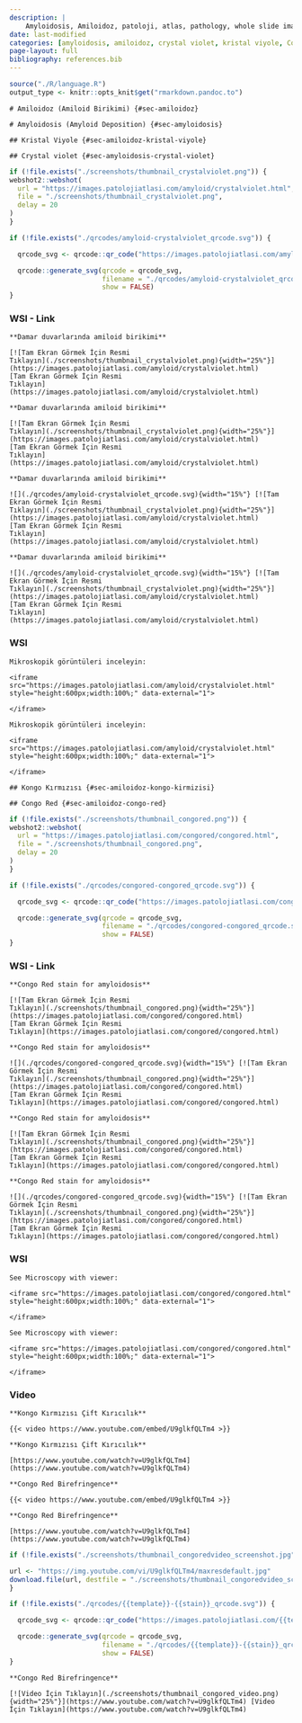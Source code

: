 ```yaml
---
description: |
    Amyloidosis, Amiloidoz, patoloji, atlas, pathology, whole slide image, virtual microscopy, virtual microscope, sanal mikroskop
date: last-modified
categories: [amyloidosis, amiloidoz, crystal violet, kristal viyole, Congo Red, Kongo Kırmızısı, Birefringence, Çİft Kırıcılık, ekstraselüler birikim, extracellular accumulation]
page-layout: full
bibliography: references.bib
---
```


```r
source("./R/language.R")
output_type <- knitr::opts_knit$get("rmarkdown.pandoc.to")
```





```asis
# Amiloidoz (Amiloid Birikimi) {#sec-amiloidoz}
```

```asis
# Amyloidosis (Amyloid Deposition) {#sec-amyloidosis}
```






```asis
## Kristal Viyole {#sec-amiloidoz-kristal-viyole}
```


```asis
## Crystal violet {#sec-amyloidosis-crystal-violet}
```

```r
if (!file.exists("./screenshots/thumbnail_crystalviolet.png")) {
webshot2::webshot(
  url = "https://images.patolojiatlasi.com/amyloid/crystalviolet.html",
  file = "./screenshots/thumbnail_crystalviolet.png",
  delay = 20
)
}
```


```r
if (!file.exists("./qrcodes/amyloid-crystalviolet_qrcode.svg")) {

  qrcode_svg <- qrcode::qr_code("https://images.patolojiatlasi.com/amyloid/crystalviolet.html")

  qrcode::generate_svg(qrcode = qrcode_svg,
                       filename = "./qrcodes/amyloid-crystalviolet_qrcode.svg",
                       show = FALSE)
}
```



::::: panel-tabset


### WSI - Link


:::: {.content-hidden when-format="pdf"}



```asis
**Damar duvarlarında amiloid birikimi**

[![Tam Ekran Görmek İçin Resmi
Tıklayın](./screenshots/thumbnail_crystalviolet.png){width="25%"}](https://images.patolojiatlasi.com/amyloid/crystalviolet.html)
[Tam Ekran Görmek İçin Resmi
Tıklayın](https://images.patolojiatlasi.com/amyloid/crystalviolet.html)
```

::::

:::: {.content-hidden when-format="pdf"}


```asis
**Damar duvarlarında amiloid birikimi**

[![Tam Ekran Görmek İçin Resmi
Tıklayın](./screenshots/thumbnail_crystalviolet.png){width="25%"}](https://images.patolojiatlasi.com/amyloid/crystalviolet.html)
[Tam Ekran Görmek İçin Resmi
Tıklayın](https://images.patolojiatlasi.com/amyloid/crystalviolet.html)
```





::::





:::: {.content-visible when-format="pdf"}


```asis
**Damar duvarlarında amiloid birikimi**

![](./qrcodes/amyloid-crystalviolet_qrcode.svg){width="15%"} [![Tam Ekran Görmek İçin Resmi
Tıklayın](./screenshots/thumbnail_crystalviolet.png){width="25%"}](https://images.patolojiatlasi.com/amyloid/crystalviolet.html)
[Tam Ekran Görmek İçin Resmi
Tıklayın](https://images.patolojiatlasi.com/amyloid/crystalviolet.html)
```


::::


:::: {.content-visible when-format="pdf"}


```asis
**Damar duvarlarında amiloid birikimi**

![](./qrcodes/amyloid-crystalviolet_qrcode.svg){width="15%"} [![Tam Ekran Görmek İçin Resmi
Tıklayın](./screenshots/thumbnail_crystalviolet.png){width="25%"}](https://images.patolojiatlasi.com/amyloid/crystalviolet.html)
[Tam Ekran Görmek İçin Resmi
Tıklayın](https://images.patolojiatlasi.com/amyloid/crystalviolet.html)
```




::::








### WSI



```asis

Mikroskopik görüntüleri inceleyin:

<iframe src="https://images.patolojiatlasi.com/amyloid/crystalviolet.html" style="height:600px;width:100%;" data-external="1">

</iframe>
```





```asis

Mikroskopik görüntüleri inceleyin:

<iframe src="https://images.patolojiatlasi.com/amyloid/crystalviolet.html" style="height:600px;width:100%;" data-external="1">

</iframe>
```


:::::





```asis
## Kongo Kırmızısı {#sec-amiloidoz-kongo-kirmizisi}
```

```asis
## Congo Red {#sec-amiloidoz-congo-red}
```


```r
if (!file.exists("./screenshots/thumbnail_congored.png")) {
webshot2::webshot(
  url = "https://images.patolojiatlasi.com/congored/congored.html",
  file = "./screenshots/thumbnail_congored.png",
  delay = 20
)
}
```


```r
if (!file.exists("./qrcodes/congored-congored_qrcode.svg")) {

  qrcode_svg <- qrcode::qr_code("https://images.patolojiatlasi.com/congored/congored.html")

  qrcode::generate_svg(qrcode = qrcode_svg,
                       filename = "./qrcodes/congored-congored_qrcode.svg",
                       show = FALSE)
}
```



::::: panel-tabset


### WSI - Link


:::: {.content-hidden when-format="pdf"}


```asis

**Congo Red stain for amyloidosis**

[![Tam Ekran Görmek İçin Resmi
Tıklayın](./screenshots/thumbnail_congored.png){width="25%"}](https://images.patolojiatlasi.com/congored/congored.html)
[Tam Ekran Görmek İçin Resmi
Tıklayın](https://images.patolojiatlasi.com/congored/congored.html)

```



::::





:::: {.content-visible when-format="pdf"}


```asis

**Congo Red stain for amyloidosis**

![](./qrcodes/congored-congored_qrcode.svg){width="15%"} [![Tam Ekran Görmek İçin Resmi
Tıklayın](./screenshots/thumbnail_congored.png){width="25%"}](https://images.patolojiatlasi.com/congored/congored.html)
[Tam Ekran Görmek İçin Resmi
Tıklayın](https://images.patolojiatlasi.com/congored/congored.html)

```




::::




:::: {.content-hidden when-format="pdf"}





```asis

**Congo Red stain for amyloidosis**

[![Tam Ekran Görmek İçin Resmi
Tıklayın](./screenshots/thumbnail_congored.png){width="25%"}](https://images.patolojiatlasi.com/congored/congored.html)
[Tam Ekran Görmek İçin Resmi
Tıklayın](https://images.patolojiatlasi.com/congored/congored.html)

```




::::





:::: {.content-visible when-format="pdf"}





```asis

**Congo Red stain for amyloidosis**

![](./qrcodes/congored-congored_qrcode.svg){width="15%"} [![Tam Ekran Görmek İçin Resmi
Tıklayın](./screenshots/thumbnail_congored.png){width="25%"}](https://images.patolojiatlasi.com/congored/congored.html)
[Tam Ekran Görmek İçin Resmi
Tıklayın](https://images.patolojiatlasi.com/congored/congored.html)

```





::::
  
  





### WSI


```asis

See Microscopy with viewer:

<iframe src="https://images.patolojiatlasi.com/congored/congored.html" style="height:600px;width:100%;" data-external="1">

</iframe>
```



```asis

See Microscopy with viewer:

<iframe src="https://images.patolojiatlasi.com/congored/congored.html" style="height:600px;width:100%;" data-external="1">

</iframe>
```



### Video



```asis

**Kongo Kırmızısı Çift Kırıcılık**

{{< video https://www.youtube.com/embed/U9glkfQLTm4 >}}

```

```asis

**Kongo Kırmızısı Çift Kırıcılık**

[https://www.youtube.com/watch?v=U9glkfQLTm4](https://www.youtube.com/watch?v=U9glkfQLTm4)

```


```asis

**Congo Red Birefringence**

{{< video https://www.youtube.com/embed/U9glkfQLTm4 >}}

```

```asis

**Congo Red Birefringence**

[https://www.youtube.com/watch?v=U9glkfQLTm4](https://www.youtube.com/watch?v=U9glkfQLTm4)

```



```r
if (!file.exists("./screenshots/thumbnail_congoredvideo_screenshot.jpg")) {

url <- "https://img.youtube.com/vi/U9glkfQLTm4/maxresdefault.jpg"
download.file(url, destfile = "./screenshots/thumbnail_congoredvideo_screenshot.jpg", mode = "wb")
}
```



```r
if (!file.exists("./qrcodes/{{template}}-{{stain}}_qrcode.svg")) {

  qrcode_svg <- qrcode::qr_code("https://images.patolojiatlasi.com/{{template}}/{{stain}}.html")

  qrcode::generate_svg(qrcode = qrcode_svg,
                       filename = "./qrcodes/{{template}}-{{stain}}_qrcode.svg",
                       show = FALSE)
}
```



```asis

**Congo Red Birefringence**

[![Video İçin Tıklayın](./screenshots/thumbnail_congored_video.png){width="25%"}](https://www.youtube.com/watch?v=U9glkfQLTm4) [Video İçin Tıklayın](https://www.youtube.com/watch?v=U9glkfQLTm4)

```


:::::


